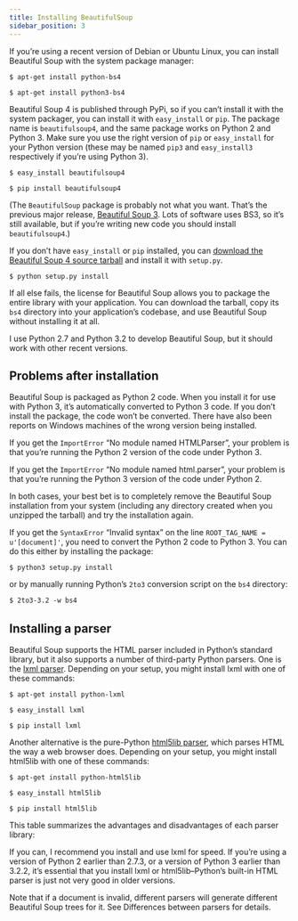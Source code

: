 ```yaml
---
title: Installing BeautifulSoup
sidebar_position: 3
---
```


If you’re using a recent version of Debian or Ubuntu Linux, you can install Beautiful Soup with the system package manager:


<Tabs>
<TabItem value="pyhton2" label="Python 2">

```shell
$ apt-get install python-bs4
```

</TabItem>
<TabItem value="python3" label="Python 3">

```shell
$ apt-get install python3-bs4
```

</TabItem>
</Tabs>

Beautiful Soup 4 is published through PyPi, so if you can’t install it with the system packager, you can install it with `easy_install` or `pip`. The package name is `beautifulsoup4`, and the same package works on Python 2 and Python 3. Make sure you use the right version of `pip` or `easy_install` for your Python version (these may be named `pip3` and `easy_install3` respectively if you’re using Python 3).

<Tabs>
<TabItem value="easy_install" label="easy install">

```shell
$ easy_install beautifulsoup4
```

</TabItem>
<TabItem value="pip" label="pip">

```shell
$ pip install beautifulsoup4
```

</TabItem>
</Tabs>

(The `BeautifulSoup` package is probably not what you want. That’s the previous major release, [Beautiful Soup 3](https://www.crummy.com/software/BeautifulSoup/bs3/documentation.html). Lots of software uses BS3, so it’s still available, but if you’re writing new code you should install `beautifulsoup4`.)

If you don’t have `easy_install` or `pip` installed, you can [download the Beautiful Soup 4 source tarball](https://www.crummy.com/software/BeautifulSoup/bs4/download/4.0/) and install it with `setup.py`.

```shell
$ python setup.py install
```

If all else fails, the license for Beautiful Soup allows you to package the entire library with your application. You can download the tarball, copy its `bs4` directory into your application’s codebase, and use Beautiful Soup without installing it at all.

I use Python 2.7 and Python 3.2 to develop Beautiful Soup, but it should work with other recent versions.

## Problems after installation

Beautiful Soup is packaged as Python 2 code. When you install it for use with Python 3, it’s automatically converted to Python 3 code. If you don’t install the package, the code won’t be converted. There have also been reports on Windows machines of the wrong version being installed.

If you get the `ImportError` “No module named HTMLParser”, your problem is that you’re running the Python 2 version of the code under Python 3.

If you get the `ImportError` “No module named html.parser”, your problem is that you’re running the Python 3 version of the code under Python 2.

In both cases, your best bet is to completely remove the Beautiful Soup installation from your system (including any directory created when you unzipped the tarball) and try the installation again.

If you get the `SyntaxError` “Invalid syntax” on the line `ROOT_TAG_NAME = u'[document]'`, you need to convert the Python 2 code to Python 3. You can do this either by installing the package:

```shell
$ python3 setup.py install
```

or by manually running Python’s `2to3` conversion script on the `bs4` directory:

```txt
$ 2to3-3.2 -w bs4
```

## Installing a parser

Beautiful Soup supports the HTML parser included in Python’s standard library, but it also supports a number of third-party Python parsers. One is the [lxml parser](https://lxml.de/). Depending on your setup, you might install lxml with one of these commands:

<Tabs>
<TabItem value="apt-get" label="apt-get">

```shell
$ apt-get install python-lxml
```

</TabItem>
<TabItem value="easy_install" label="easy install">

```shell
$ easy_install lxml
```

</TabItem>
<TabItem value="pip" label="pip">

```shell
$ pip install lxml
```

</TabItem>
</Tabs>

Another alternative is the pure-Python [html5lib parser](https://github.com/html5lib/), which parses HTML the way a web browser does. Depending on your setup, you might install html5lib with one of these commands:

<Tabs>
<TabItem value="apt-get" label="apt-get">

```shell
$ apt-get install python-html5lib
```

</TabItem>
<TabItem value="easy_install" label="easy install">

```shell
$ easy_install html5lib
```

</TabItem>
<TabItem value="pip" label="pip">

```shell
$ pip install html5lib
```

</TabItem>
</Tabs>

This table summarizes the advantages and disadvantages of each parser library:

If you can, I recommend you install and use lxml for speed. If you’re using a version of Python 2 earlier than 2.7.3, or a version of Python 3 earlier than 3.2.2, it’s essential that you install lxml or html5lib–Python’s built-in HTML parser is just not very good in older versions.

Note that if a document is invalid, different parsers will generate different Beautiful Soup trees for it. See Differences between parsers for details.